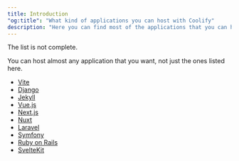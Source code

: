 ```yaml
---
title: Introduction
"og:title": "What kind of applications you can host with Coolify"
description: "Here you can find most of the applications that you can host with Coolify."
---
```


<Tip>
The list is not complete.

You can host almost any application that you want, not just the ones listed here.

</Tip>

- [Vite](/resources/applications/vite)
- [Django](/resources/applications/django)
- [Jekyll](/resources/applications/jekyll)
- [Vue.js](/resources/applications/vuejs)
- [Next.js](/resources/applications/nextjs)
- [Nuxt](/resources/applications/nuxt)
- [Laravel](/resources/applications/laravel)
- [Symfony](/resources/applications/symfony)
- [Ruby on Rails](/resources/applications/rails)
- [SvelteKit](/resources/applications/svelte-kit)
